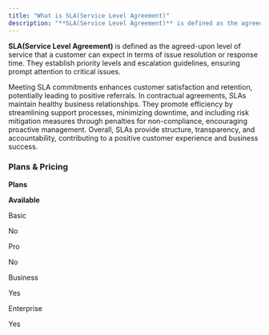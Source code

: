 ```yaml
---
title: "What is SLA(Service Level Agreement)"
description: "**SLA(Service Level Agreement)** is defined as the agreed-upon level of service that a customer can expect in terms of issue resolution or response ti..."
---
```


**SLA(Service Level Agreement)** is defined as the agreed-upon level of service that a customer can expect in terms of issue resolution or response time. They establish priority levels and escalation guidelines, ensuring prompt attention to critical issues.

Meeting SLA commitments enhances customer satisfaction and retention, potentially leading to positive referrals. In contractual agreements, SLAs maintain healthy business relationships. They promote efficiency by streamlining support processes, minimizing downtime, and including risk mitigation measures through penalties for non-compliance, encouraging proactive management. Overall, SLAs provide structure, transparency, and accountability, contributing to a positive customer experience and business success.

### Plans & Pricing

**Plans**

**Available**

Basic

No

Pro

No

Business

Yes

Enterprise

Yes
